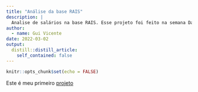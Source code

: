 ```yaml
---
title: "Análise da base RAIS"
description: |
  Analise de salários na base RAIS. Esse projeto foi feito na semana Data Science na Prática da Curso-R
author:
  - name: Gui Vicente
date: 2022-03-02
output:
  distill::distill_article:
    self_contained: false
---
```


```r
knitr::opts_chunk$set(echo = FALSE)
```

Este é meu primeiro [projeto]{.ul}
